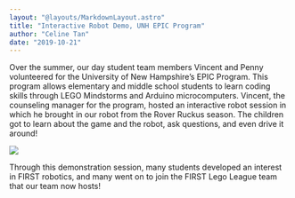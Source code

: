 ```yaml
---
layout: "@layouts/MarkdownLayout.astro"
title: "Interactive Robot Demo, UNH EPIC Program"
author: "Celine Tan"
date: "2019-10-21"
---
```


Over the summer, our day student team members Vincent and Penny volunteered for the University of New Hampshire’s EPIC Program. This program allows elementary and middle school students to learn coding skills through LEGO Mindstorms and Arduino microcomputers. Vincent, the counseling manager for the program, hosted an interactive robot session in which he brought in our robot from the Rover Ruckus season. The children got to learn about the game and the robot, ask questions, and even drive it around! 

![](https://lh3.googleusercontent.com/YpKoZ3LBw8S-sp6OLY2erpI0x7wDEDvaV09mv5G3bOFrvv2eX2T598Yz_9CwdKd0dloOZAqe4qnLcVQWaq4uPaxLCFDVdf3p2HWiDhhE2JTAKkjM9rnCkW6O-d6V1NnrE9QBZGrv)

Through this demonstration session, many students developed an interest in FIRST robotics, and many went on to join the FIRST Lego League team that our team now hosts!
